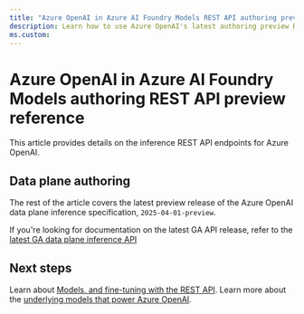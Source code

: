 ```yaml
---
title: "Azure OpenAI in Azure AI Foundry Models REST API authoring preview reference"
description: Learn how to use Azure OpenAI's latest authoring preview REST API. In this article, you learn about authorization options,  how to structure a request and receive a response.
ms.custom:
---
```


# Azure OpenAI in Azure AI Foundry Models authoring REST API preview reference

This article provides details on the inference REST API endpoints for Azure OpenAI.


<ApiSurfaces />

## Data plane authoring

The rest of the article covers the latest preview release of the Azure OpenAI data plane inference specification, `2025-04-01-preview`.

If you're looking for documentation on the latest GA API release, refer to the [latest GA data plane inference API](./reference)

<ApiSurfaces />

## Next steps

Learn about [Models, and fine-tuning with the REST API](/rest/api/azureopenai/fine-tuning).
Learn more about the [underlying models that power Azure OpenAI](./concepts/models).